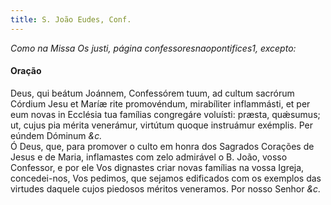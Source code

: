 ```yaml
---
title: S. João Eudes, Conf.
---
```



<em>Como na Missa Os justi, página confessoresnaopontifices1, excepto:</em>

<h4 class="text-center">Oração</h4>
<div class="container-fluid">
<div class="row">
<div class="col-6 dropcaps text-justify">
Deus, qui beátum Joánnem, Confessórem tuum, ad cultum sacrórum Córdium Jesu et Maríæ rite promovéndum, mirabíliter inflammásti, et per eum novas in Ecclésia tua famílias congregáre voluísti: præsta, quǽsumus; ut, cujus pia mérita venerámur, virtútum quoque instruámur exémplis. Per eúndem Dóminum <em>&c.</em>
</div>
<div class="col-6 dropcaps text-justify">
Ó Deus, que, para promover o culto em honra dos Sagrados Corações de Jesus e de Maria, inflamastes com zelo admirável o B. João, vosso Confessor, e por ele Vos dignastes criar novas famílias na vossa Igreja, concedei-nos, Vos pedimos, que sejamos edificados com os exemplos das virtudes daquele cujos piedosos méritos veneramos. Por nosso Senhor <em>&c.</em>
</div>
</div>
</div>